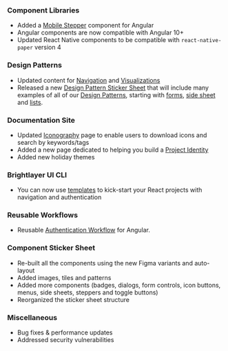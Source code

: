 ### Component Libraries

-   Added a [Mobile Stepper](https://brightlayer-ui-components.github.io/angular/?path=/info/components-mobile-stepper--readme) component for Angular
-   Angular components are now compatible with Angular 10+
-   Updated React Native components to be compatible with `react-native-paper` version 4

### Design Patterns

-   Updated content for [Navigation](/patterns/navigation) and [Visualizations](/patterns/visualizations)
-   Released a new [Design Pattern Sticker Sheet](https://www.figma.com/community/file/926189711301522231) that will include many examples of all of our [Design Patterns](/patterns), starting with [forms](/patterns/forms), [side sheet](/patterns/overlay) and [lists](/patterns/lists).

### Documentation Site

-   Updated [Iconography](/style/iconography) page to enable users to download icons and search by keywords/tags
-   Added a new page dedicated to helping you build a [Project Identity](/design/project-identity)
-   Added new holiday themes

### Brightlayer UI CLI

-   You can now use [templates](https://github.com/brightlayer-ui/react-cli-templates) to kick-start your React projects with navigation and authentication

### Reusable Workflows

-   Reusable [Authentication Workflow](https://www.npmjs.com/package/@brightlayer-ui/angular-auth-workflow) for Angular.

### Component Sticker Sheet

-   Re-built all the components using the new Figma variants and auto-layout
-   Added images, tiles and patterns
-   Added more components (badges, dialogs, form controls, icon buttons, menus, side sheets, steppers and toggle buttons)
-   Reorganized the sticker sheet structure

### Miscellaneous

-   Bug fixes & performance updates
-   Addressed security vulnerabilities
